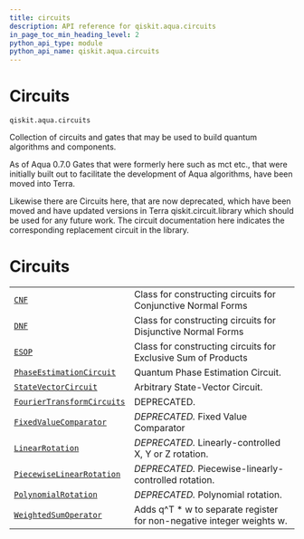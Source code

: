 ```yaml
---
title: circuits
description: API reference for qiskit.aqua.circuits
in_page_toc_min_heading_level: 2
python_api_type: module
python_api_name: qiskit.aqua.circuits
---
```


<span id="module-qiskit.aqua.circuits" />

<span id="qiskit-aqua-circuits" />

<span id="circuits-qiskit-aqua-circuits" />

# Circuits

`qiskit.aqua.circuits`

Collection of circuits and gates that may be used to build quantum algorithms and components.

<Admonition title="Note" type="note">
  As of Aqua 0.7.0 Gates that were formerly here such as mct etc., that were initially built out to facilitate the development of Aqua algorithms, have been moved into Terra.

  Likewise there are Circuits here, that are now deprecated, which have been moved and have updated versions in Terra qiskit.circuit.library which should be used for any future work. The circuit documentation here indicates the corresponding replacement circuit in the library.
</Admonition>

# Circuits

|                                                                                                                             |                                                                        |
| --------------------------------------------------------------------------------------------------------------------------- | ---------------------------------------------------------------------- |
| [`CNF`](qiskit.aqua.circuits.CNF "qiskit.aqua.circuits.CNF")                                                                | Class for constructing circuits for Conjunctive Normal Forms           |
| [`DNF`](qiskit.aqua.circuits.DNF "qiskit.aqua.circuits.DNF")                                                                | Class for constructing circuits for Disjunctive Normal Forms           |
| [`ESOP`](qiskit.aqua.circuits.ESOP "qiskit.aqua.circuits.ESOP")                                                             | Class for constructing circuits for Exclusive Sum of Products          |
| [`PhaseEstimationCircuit`](qiskit.aqua.circuits.PhaseEstimationCircuit "qiskit.aqua.circuits.PhaseEstimationCircuit")       | Quantum Phase Estimation Circuit.                                      |
| [`StateVectorCircuit`](qiskit.aqua.circuits.StateVectorCircuit "qiskit.aqua.circuits.StateVectorCircuit")                   | Arbitrary State-Vector Circuit.                                        |
| [`FourierTransformCircuits`](qiskit.aqua.circuits.FourierTransformCircuits "qiskit.aqua.circuits.FourierTransformCircuits") | DEPRECATED.                                                            |
| [`FixedValueComparator`](qiskit.aqua.circuits.FixedValueComparator "qiskit.aqua.circuits.FixedValueComparator")             | *DEPRECATED.* Fixed Value Comparator                                   |
| [`LinearRotation`](qiskit.aqua.circuits.LinearRotation "qiskit.aqua.circuits.LinearRotation")                               | *DEPRECATED.* Linearly-controlled X, Y or Z rotation.                  |
| [`PiecewiseLinearRotation`](qiskit.aqua.circuits.PiecewiseLinearRotation "qiskit.aqua.circuits.PiecewiseLinearRotation")    | *DEPRECATED.* Piecewise-linearly-controlled rotation.                  |
| [`PolynomialRotation`](qiskit.aqua.circuits.PolynomialRotation "qiskit.aqua.circuits.PolynomialRotation")                   | *DEPRECATED.* Polynomial rotation.                                     |
| [`WeightedSumOperator`](qiskit.aqua.circuits.WeightedSumOperator "qiskit.aqua.circuits.WeightedSumOperator")                | Adds q^T \* w to separate register for non-negative integer weights w. |

